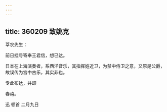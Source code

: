 ```yaml
---
---
---
```

title: 360209 致姚克
---




莘农先生：

前日挂号寄奉王君信，想已达。

日本在上海演奏者，系西洋音乐，其指挥姓近卫，为禁中侍卫之意，又原是公爵，故误传为宫中古乐，其实非也。

专此布达，并颂

春禧。

迅 顿首 二月九日